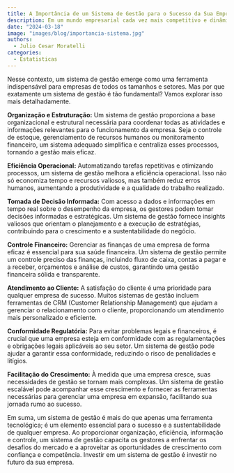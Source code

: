 ---
title: A Importância de um Sistema de Gestão para o Sucesso da Sua Empresa 
description: Em um mundo empresarial cada vez mais competitivo e dinâmico, a eficiência operacional e a tomada de decisões informadas são cruciais para o sucesso de qualquer empreendimento.
date: "2024-03-18"
image: "images/blog/importancia-sistema.jpg"
authors:
  - Julio Cesar Moratelli
categories:
  - Estatisticas
---


Nesse contexto, um sistema de gestão emerge como uma ferramenta indispensável para empresas de todos os tamanhos e setores. Mas por que exatamente um sistema de gestão é tão fundamental? Vamos explorar isso mais detalhadamente.

**Organização e Estruturação:**
Um sistema de gestão proporciona a base organizacional e estrutural necessária para coordenar todas as atividades e informações relevantes para o funcionamento da empresa. Seja o controle de estoque, gerenciamento de recursos humanos ou monitoramento financeiro, um sistema adequado simplifica e centraliza esses processos, tornando a gestão mais eficaz.

**Eficiência Operacional:**
Automatizando tarefas repetitivas e otimizando processos, um sistema de gestão melhora a eficiência operacional. Isso não só economiza tempo e recursos valiosos, mas também reduz erros humanos, aumentando a produtividade e a qualidade do trabalho realizado.

**Tomada de Decisão Informada:**
Com acesso a dados e informações em tempo real sobre o desempenho da empresa, os gestores podem tomar decisões informadas e estratégicas. Um sistema de gestão fornece insights valiosos que orientam o planejamento e a execução de estratégias, contribuindo para o crescimento e a sustentabilidade do negócio.

**Controle Financeiro:**
Gerenciar as finanças de uma empresa de forma eficaz é essencial para sua saúde financeira. Um sistema de gestão permite um controle preciso das finanças, incluindo fluxo de caixa, contas a pagar e a receber, orçamentos e análise de custos, garantindo uma gestão financeira sólida e transparente.

**Atendimento ao Cliente:**
A satisfação do cliente é uma prioridade para qualquer empresa de sucesso. Muitos sistemas de gestão incluem ferramentas de CRM (Customer Relationship Management) que ajudam a gerenciar o relacionamento com o cliente, proporcionando um atendimento mais personalizado e eficiente.

**Conformidade Regulatória:**
Para evitar problemas legais e financeiros, é crucial que uma empresa esteja em conformidade com as regulamentações e obrigações legais aplicáveis ao seu setor. Um sistema de gestão pode ajudar a garantir essa conformidade, reduzindo o risco de penalidades e litígios.

**Facilitação do Crescimento:**
À medida que uma empresa cresce, suas necessidades de gestão se tornam mais complexas. Um sistema de gestão escalável pode acompanhar esse crescimento e fornecer as ferramentas necessárias para gerenciar uma empresa em expansão, facilitando sua jornada rumo ao sucesso.

Em suma, um sistema de gestão é mais do que apenas uma ferramenta tecnológica; é um elemento essencial para o sucesso e a sustentabilidade de qualquer empresa. Ao proporcionar organização, eficiência, informação e controle, um sistema de gestão capacita os gestores a enfrentar os desafios do mercado e a aproveitar as oportunidades de crescimento com confiança e competência. Investir em um sistema de gestão é investir no futuro da sua empresa.
